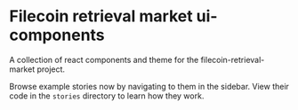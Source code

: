 
<Meta title="Introduction" />

# Filecoin retrieval market ui-components

A collection of react components and theme for the filecoin-retrieval-market project.

Browse example stories now by navigating to them in the sidebar.
View their code in the `stories` directory to learn how they work.
